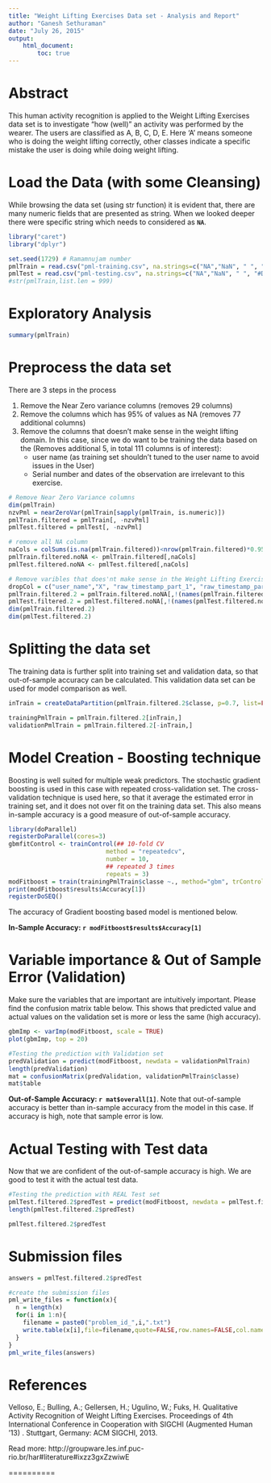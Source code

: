```yaml
---
title: "Weight Lifting Exercises Data set - Analysis and Report"
author: "Ganesh Sethuraman"
date: "July 26, 2015"
output: 
    html_document:
        toc: true
---
```

# Abstract

This human activity recognition is applied to the Weight Lifting Exercises data set is to investigate "how (well)" an activity was performed by the wearer. The users are classified as A, B, C, D, E. Here 'A' means someone who is doing the weight lifting correctly, other classes indicate a specific mistake the user is doing while doing weight lifting.  

# Load the Data (with some Cleansing)

While browsing the data set (using str function) it is evident that, there are many numeric fields that are presented as string. When we looked deeper there were specific string which needs to considered as **`NA`**. 

```r
library("caret")
library("dplyr")
```

```r
set.seed(1729) # Ramamnujam number 
pmlTrain = read.csv("pml-training.csv", na.strings=c("NA","NaN", " ", "#DIV/0!"))
pmlTest = read.csv("pml-testing.csv", na.strings=c("NA","NaN", " ", "#DIV/0!"))
#str(pmlTrain,list.len = 999)
```

# Exploratory Analysis 
```r
summary(pmlTrain)

```

# Preprocess the data set 

There are 3 steps in the process

1. Remove the Near Zero variance columns (removes 29 columns)
2. Remove the columns which has 95% of values as NA (removes 77 additional columns)
3. Remove the columns that doesn't make sense in the weight lifting domain. In this case, since we do want to be training the data based on the (Removes additional 5, in total 111 columns is of interest):
    + user name (as training set shouldn't tuned to the user name to avoid issues in the User)
    + Serial number and dates of the observation are irrelevant to this exercise. 

```r
# Remove Near Zero Variance columns 
dim(pmlTrain)
nzvPml = nearZeroVar(pmlTrain[sapply(pmlTrain, is.numeric)])
pmlTrain.filtered = pmlTrain[, -nzvPml]
pmlTest.filtered = pmlTest[, -nzvPml]

# remove all NA column 
naCols = colSums(is.na(pmlTrain.filtered))<nrow(pmlTrain.filtered)*0.95
pmlTrain.filtered.noNA <- pmlTrain.filtered[,naCols]
pmlTest.filtered.noNA <- pmlTest.filtered[,naCols]

# Remove varibles that does'nt make sense in the Weight Lifting Exercises Dataset
dropCol = c("user_name","X", "raw_timestamp_part_1", "raw_timestamp_part_2", "cvtd_timestamp")
pmlTrain.filtered.2 = pmlTrain.filtered.noNA[,!(names(pmlTrain.filtered.noNA) %in% dropCol)]
pmlTest.filtered.2 = pmlTest.filtered.noNA[,!(names(pmlTest.filtered.noNA) %in% dropCol)]
dim(pmlTrain.filtered.2)
dim(pmlTest.filtered.2)

```

#  Splitting the data set 

The training data is further split into training set and validation data, so that out-of-sample accuracy can be calculated. This validation data set can be used for model comparison as well.

```r
inTrain = createDataPartition(pmlTrain.filtered.2$classe, p=0.7, list=FALSE)

trainingPmlTrain = pmlTrain.filtered.2[inTrain,]
validationPmlTrain = pmlTrain.filtered.2[-inTrain,]

```

# Model Creation - Boosting technique 

Boosting is well suited for multiple weak predictors. The stochastic gradient boosting is used in this case with repeated cross-validation set. The cross-validation technique is used here, so that it average the estimated error in training set, and it does not over fit on the training data set. This also means in-sample accuracy is a good measure of out-of-sample accuracy.

```r
library(doParallel)
registerDoParallel(cores=3)
gbmfitControl <- trainControl(## 10-fold CV
                           method = "repeatedcv",
                           number = 10,
                           ## repeated 3 times
                           repeats = 3)
modFitboost = train(trainingPmlTrain$classe ~., method="gbm", trControl = gbmfitControl, data=trainingPmlTrain, verbose = FALSE)
print(modFitboost$results$Accuracy[1]) 
registerDoSEQ()

```


The accuracy of Gradient boosting based model is mentioned below.

**In-Sample Accuracy: `r modFitboost$results$Accuracy[1]`** 

# Variable importance & Out of Sample Error (Validation)

Make sure the variables that are important are intuitively important. Please find the confusion matrix table below. This shows that predicted value and actual values on the validation set is more or less the same (high accuracy).

```r
gbmImp <- varImp(modFitboost, scale = TRUE)
plot(gbmImp, top = 20)

#Testing the prediction with Validation set
predValidation = predict(modFitboost, newdata = validationPmlTrain)
length(predValidation)
mat = confusionMatrix(predValidation, validationPmlTrain$classe)
mat$table

```

**Out-of-Sample Accuracy: `r mat$overall[1]`**. Note that out-of-sample accuracy is better than in-sample accuracy from the model in this case. If accuracy is high, note that sample error is low.

# Actual Testing with Test data 

Now that we are confident of the out-of-sample accuracy is high. We are good to test it with the actual test data.

```r

#Testing the prediction with REAL Test set
pmlTest.filtered.2$predTest = predict(modFitboost, newdata = pmlTest.filtered.2)
length(pmlTest.filtered.2$predTest)

pmlTest.filtered.2$predTest

```

# Submission files
```r
answers = pmlTest.filtered.2$predTest

#create the submission files
pml_write_files = function(x){
  n = length(x)
  for(i in 1:n){
    filename = paste0("problem_id_",i,".txt")
    write.table(x[i],file=filename,quote=FALSE,row.names=FALSE,col.names=FALSE)
  }
}
pml_write_files(answers)


```

# References

Velloso, E.; Bulling, A.; Gellersen, H.; Ugulino, W.; Fuks, H. Qualitative Activity Recognition of Weight Lifting Exercises. Proceedings of 4th International Conference in Cooperation with SIGCHI (Augmented Human '13) . Stuttgart, Germany: ACM SIGCHI, 2013.

Read more: http://groupware.les.inf.puc-rio.br/har#literature#ixzz3gxZzwiwE

==========